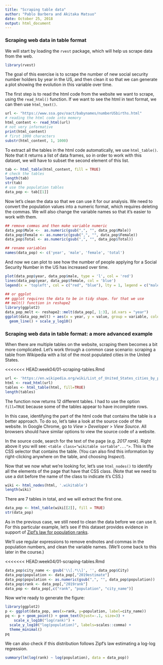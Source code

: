 ```yaml
---
title: "Scraping table data"
author: "Pablo Barbera and Akitaka Matsuo"
date: October 25, 2018
output: html_document
---
```


### Scraping web data in table format

We will start by loading the `rvest` package, which will help us scrape data from the web.

```r
library(rvest)
```

The goal of this exercise is to scrape the number of new social security number holders by year in the US, and then clean it so that we can generate a plot showing the evolution in this variable over time.

The first step is to read the html code from the website we want to scrape, using the `read_html()` function. If we want to see the html in text format, we can then use `html_text()`.

```r
url <- "https://www.ssa.gov/oact/babynames/numberUSbirths.html"
# reading the html code into memory
html_content <- read_html(url)
# not very informative
print(html_content)
# first 1000 characters
substr(html_content, 1, 1000)

```

To extract all the tables in the html code automatically, we use `html_table()`. Note that it returns a list of data frames, so in order to work with this dataset, we will have to subset the second element of this list.

```r
tab <- html_table(html_content, fill = TRUE)
# check the tables
length(tab)
str(tab)
# use the population tables
data_pop <- tab[[1]]
```

Now let's clean the data so that we can use it for our analysis. We need to convert the population values into a numeric format, which requires deleting the commas. We will also change the variable names so that it's easier to work with them.

```r
## remove commas and then make variable numeric
data_pop$Male <-  as.numeric(gsub(",", "", data_pop$Male))
data_pop$Female <- as.numeric(gsub(",", "", data_pop$Female))
data_pop$Total <- as.numeric(gsub(",", "", data_pop$Total))

## rename variables
names(data_pop) <- c('year', 'male', 'female', 'total')
```

And now we can plot to see how the number of people applying for a Social Security Number in the US has increased over time.

```r
plot(data_pop$year, data_pop$male, type = 'l', col = 'red')
lines(data_pop$year, data_pop$female, col = 'blue')
legend(x = 'topleft', col = c("red", "blue"), lty = 1, legend = c("male", "female"))

## or ggplot
## ggplot requires the data to be in tidy shape. for that we use 
## melt() function in reshape2
library(ggplot2)
data_pop_melt <- reshape2::melt(data_pop[, 1:3], id.vars = "year")
ggplot(data_pop_melt) + aes(x = year, y = value, group = variable, colour = variable) + 
  geom_line() + scale_y_log10()


```

### Scraping web data in table format: a more advanced example

When there are multiple tables on the website, scraping them becomes a bit more complicated. Let's work through a common case scenario: scraping a table from Wikipedia with a list of the most populated cities in the United States.

<<<<<<< HEAD:week04/01-scraping-tables.Rmd

```r
url <- 'https://en.wikipedia.org/wiki/List_of_United_States_cities_by_population'
html <- read_html(url)
tables <- html_table(html, fill=TRUE)
length(tables)
```

The function now returns 12 different tables. I had to use the option `fill=TRUE` because some of the tables appear to have incomplete rows.

In this case, identifying the part of the html code that contains the table is a better approach. To do so, let's take a look at the source code of the website. In Google Chrome, go to _View_ > _Developer_ > _View Source_. All browsers should have similar options to view the source code of a website.

In the source code, search for the text of the page (e.g. _2017 rank_). Right above it you will see: `<table class="wikitable sortable"...">`. This is the CSS selector that contains the table. (You can also find this information by right-clicking anywhere on the table, and choosing _Inspect_).

Now that we now what we're looking for, let's use `html_nodes()` to identify all the elements of the page that have that CSS class. (Note that we need to use a dot before the name of the class to indicate it's CSS.)

```r
wiki <- html_nodes(html, '.wikitable')
length(wiki)
```

There are 7 tables in total, and we will extract the first one.
```r
data_pop <- html_table(wiki[[2]], fill = TRUE)
str(data_pop)
```

As in the previous case, we still need to clean the data before we can use it. For this particular example, let's see if this dataset provides evidence in support of [Zipf's law for population ranks](https://en.wikipedia.org/wiki/Zipf%27s_law).

We'll use regular expressions to remove endnotes and commas in the population numbers, and clean the variable names. (We'll come back to this later in the course.)

<<<<<<< HEAD:week04/01-scraping-tables.Rmd

```r
data_pop$city_name <- gsub('\\[.*\\]', '', data_pop$City)
data_pop$population <- data_pop[,"2019estimate"]
data_pop$population <- as.numeric(gsub(",", "", data_pop$population))
data_pop$rank <- data_pop[,"2019rank"]
data_pop <- data_pop[,c("rank", "population", "city_name")]
```

Now we're ready to generate the figure:

```r
library(ggplot2)
p <- ggplot(data_pop, aes(x=rank, y=population, label=city_name))
pq <- p + geom_point() + geom_text(hjust=-.1, size=3) +
	scale_x_log10("log(rank)") + 
  scale_y_log10("log(population)", labels=scales::comma) +
  theme_minimal()
pq
```

We can also check if this distribution follows Zipf's law estimating a log-log regression.
```r
summary(lm(log(rank) ~ log(population), data = data_pop))
```